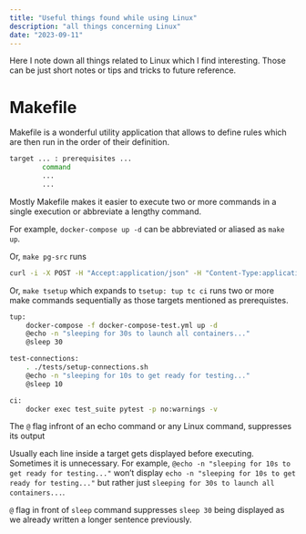```yaml
---
title: "Useful things found while using Linux"
description: "all things concerning Linux"
date: "2023-09-11"
---
```

Here I note down all things related to Linux which I find interesting. Those can be just short notes or tips and tricks to future reference.

# Makefile
Makefile is a wonderful utility application that allows to define rules which are then run in the order of their definition.

```.bash
target ... : prerequisites ...
        command
        ...
        ...
```


Mostly Makefile makes it easier to execute two or more commands in a single execution or abbreviate a lengthy command. 

For example, `docker-compose up -d` can be abbreviated or aliased as `make up`.

Or, `make pg-src` runs 

```.bash
curl -i -X POST -H "Accept:application/json" -H "Content-Type:application/json" localhost:8083/connectors/ -d '@./connectors/pg-src-connector.json'
```

Or, `make tsetup` which expands to `tsetup: tup tc ci` runs two or more make commands sequentially as those targets mentioned as prerequistes.

```.bash
tup:
	docker-compose -f docker-compose-test.yml up -d
	@echo -n "sleeping for 30s to launch all containers..."
	@sleep 30

test-connections:
	. ./tests/setup-connections.sh
	@echo -n "sleeping for 10s to get ready for testing..."
	@sleep 10

ci:
	docker exec test_suite pytest -p no:warnings -v
```

The `@` flag infront of an echo command or any Linux command, suppresses its output 

Usually each line inside a target gets displayed before executing. Sometimes it is unnecessary. For example, `@echo -n "sleeping for 10s to get ready for testing..."` won't display `echo -n "sleeping for 10s to get ready for testing..."` but rather just `sleeping for 30s to launch all containers...`.

`@` flag in front of `sleep` command suppresses `sleep 30` being displayed as we already written a longer sentence previously.

